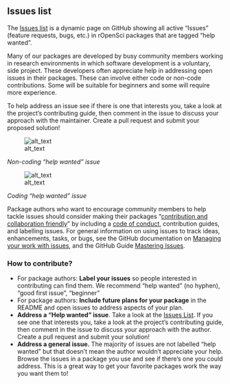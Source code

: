## Issues list {#issues}

The [Issues list](https://github.com/search?q=org%3Aropensci+label%3A%22help+wanted%22+state%3Aopen&type=Issues) is a dynamic page on GitHub showing all active “Issues” (feature requests, bugs, etc.) in rOpenSci packages that are tagged “help wanted”.

Many of our packages are developed by busy community members working in research environments in which software development is a voluntary, side project. These developers often appreciate help in addressing open issues in their packages. These can involve either code or non-code contributions. Some will be suitable for beginners and some will require more experience. 

To help address an issue see if there is one that interests you, take a look at the project’s contributing guide, then comment in the issue to discuss your approach with the maintainer. Create a pull request and submit your proposed solution!


![alt_text](images/issues_non_code_tabulizer.png "image_tooltip")

_Non-coding “help wanted” issue_


![alt_text](images/issues_code_jstor.png "image_tooltip")

_Coding "help wanted" issue_

Package authors who want to encourage community members to help tackle issues should consider making their packages “[contribution and collaboration friendly](https://devguide.ropensci.org/collaboration.html#friendlyfiles)” by including a [code of conduct](https://devguide.ropensci.org/collaboration.html#code-of-conduct), contribution guides, and labelling issues. For general information on using issues to track ideas, enhancements, tasks, or bugs, see the GitHub documentation on [Managing your work with issues](https://docs.github.com/en/github/managing-your-work-on-github/managing-your-work-with-issues), and the GitHub Guide [Mastering Issues](https://guides.github.com/features/issues/).


### How to contribute? 

*   For package authors: **Label your issues** so people interested in contributing can find them. We recommend “help wanted” (no hyphen), “good first issue”, “beginner”
*   For package authors: **Include future plans for your package** in the README and open issues to address aspects of your plan.
*   **Address a “Help wanted” issue**. Take a look at the [Issues List](https://github.com/search?q=org%3Aropensci+label%3A%22help+wanted%22+state%3Aopen&type=Issues). If you see one that interests you, take a look at the project’s contributing guide, then comment in the issue to discuss your approach with the author. Create a pull request and submit your solution!
*   **Address a general issue.** The majority of issues are not labelled “help wanted” but that doesn’t mean the author wouldn’t appreciate your help. Browse the issues in a package you use and see if there’s one you could address. This is a great way to get your favorite packages work the way you want them to!